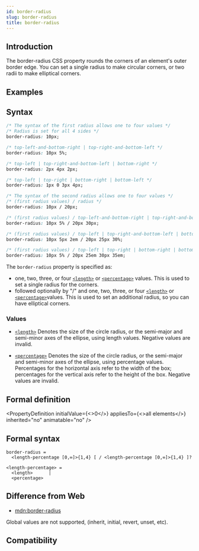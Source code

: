 ```yaml
---
id: border-radius
slug: border-radius
title: border-radius
---
```


## Introduction

The border-radius CSS property rounds the corners of an element's outer border edge. You can set a single radius to make circular corners, or two radii to make elliptical corners.

## Examples


<Go
  example="css-api"
  defaultFile="src/border-radius/App.tsx"
  img="https://lf-lynx.tiktok-cdns.com/obj/lynx-artifacts-oss-sg/lynx-website/assets/doc/css/border-radius.jpg"
  defaultEntryFile="dist/border-radius.lynx.bundle"
  entry="src/border-radius"
/>

## Syntax

```css
/* The syntax of the first radius allows one to four values */
/* Radius is set for all 4 sides */
border-radius: 10px;

/* top-left-and-bottom-right | top-right-and-bottom-left */
border-radius: 10px 5%;

/* top-left | top-right-and-bottom-left | bottom-right */
border-radius: 2px 4px 2px;

/* top-left | top-right | bottom-right | bottom-left */
border-radius: 1px 0 3px 4px;

/* The syntax of the second radius allows one to four values */
/* (first radius values) / radius */
border-radius: 10px / 20px;

/* (first radius values) / top-left-and-bottom-right | top-right-and-bottom-left */
border-radius: 10px 5% / 20px 30px;

/* (first radius values) / top-left | top-right-and-bottom-left | bottom-right */
border-radius: 10px 5px 2em / 20px 25px 30%;

/* (first radius values) / top-left | top-right | bottom-right | bottom-left */
border-radius: 10px 5% / 20px 25em 30px 35em;
```

The `border-radius` property is specified as:

- one, two, three, or four [`<length>`](api/css/data-type/length.mdx) or [`<percentage>`](api/css/data-type/percentage.mdx) values. This is used to set a single radius for the corners.
- followed optionally by "/" and one, two, three, or four [`<length>`](api/css/data-type/length.mdx) or [`<percentage>`](api/css/data-type/percentage.mdx)values. This is used to set an additional radius, so you can have elliptical corners.

### Values

- [`<length>`](api/css/data-type/length.mdx)
  Denotes the size of the circle radius, or the semi-major and semi-minor axes of the ellipse, using length values. Negative values are invalid.

- [`<percentage>`](api/css/data-type/percentage.mdx)
  Denotes the size of the circle radius, or the semi-major and semi-minor axes of the ellipse, using percentage values. Percentages for the horizontal axis refer to the width of the box; percentages for the vertical axis refer to the height of the box. Negative values are invalid.

## Formal definition


<PropertyDefinition
  initialValue={<>0</>}
  appliesTo={<>all elements</>}
  inherited="no"
  animatable="no"
/>

## Formal syntax

```
border-radius =
  <length-percentage [0,∞]>{1,4} [ / <length-percentage [0,∞]>{1,4} ]?

<length-percentage> =
  <length>      |
  <percentage>
```

## Difference from Web

- [mdn:border-radius](https://developer.mozilla.org/en-US/docs/Web/CSS/border-radius)

Global values are not supported, (inherit, initial, revert, unset, etc).

## Compatibility


<LegacyCompatTable metadata="css/properties/border-radius" />
